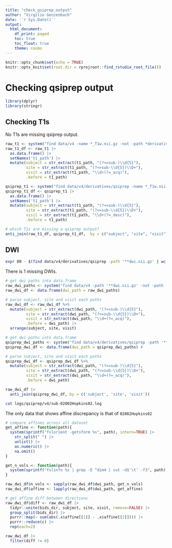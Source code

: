 ```yaml
---
title: "check_qsiprep_output"
author: "Virgilio Gonzenbach"
date: '`r Sys.Date()`'
output: 
  html_document:
    df_print: paged
    toc: true
    toc_float: true
    theme: cosmo
---
```


```r
knitr::opts_chunk$set(echo = TRUE)
knitr::opts_knit$set(root.dir = rprojroot::find_rstudio_root_file())
```

# Checking qsiprep output

```r
library(dplyr)
library(stringr)
```

## Checking T1s

No T1s are missing qsiprep output.

```r
raw_t1 <- system("find data/v4 -name *_T1w.nii.gz -not -path *derivatives*", intern=TRUE)
raw_t1_df <- raw_t1 |> 
  as.data.frame() |> 
  setNames('t1_path') |> 
  mutate(subject = str_extract(t1_path, "(?<=sub-)\\d{5}"),
         site = str_extract(t1_path, "(?<=sub-\\d{5})\\D+"),
         visit = str_extract(t1_path, "\\d+(?=_acq)"), 
         .before = t1_path)

qsiprep_t1 <- system("find data/v4/derivatives/qsiprep -name *_T1w.nii.gz -not -name *MNI*", intern=TRUE)
qsiprep_t1_df <- qsiprep_t1 |> 
  as.data.frame() |> 
  setNames('t1_path') |> 
  mutate(subject = str_extract(t1_path, "(?<=sub-)\\d{5}"),
         site = str_extract(t1_path, "(?<=sub-\\d{5})\\D+"),
         visit = str_extract(t1_path, "\\d+(?=_desc)"), 
         .before = t1_path)

# which T1s are missing a qsiprep output?
anti_join(raw_t1_df, qsiprep_t1_df,  by = c("subject", "site", "visit"))    
```


## DWI


```bash
expr 80 - $(find data/v4/derivatives/qsiprep -path '**dwi.nii.gz' | wc -l)
```

There is 1 missing DWIs.

```r
# get dwi paths into data.frame
raw_dwi_paths <- system("find data/v4 -path '**dwi.nii.gz' -not -path '*derivatives*'", intern=TRUE)
raw_dwi_df <- data.frame(dwi_path = raw_dwi_paths) 

# parse subject, site and visit each paths
raw_dwi_df <- raw_dwi_df %>% 
  mutate(subject = str_extract(dwi_path, "(?<=sub-)\\d{5}"),
         site = str_extract(dwi_path, "(?<=sub-\\d{5})\\D+"),
         visit = str_extract(dwi_path, "\\d+(?=_acq)"), 
         .before = dwi_path) |> 
  arrange(subject, site, visit)

# get dwi paths into data.frame
qsiprep_dwi_paths <- system("find data/v4/derivatives/qsiprep -path '**dwi.nii.gz'", intern=TRUE)
qsiprep_dwi_df <- data.frame(dwi_path = qsiprep_dwi_paths) #

# parse subject, site and visit each paths
qsiprep_dwi_df <- qsiprep_dwi_df %>% 
  mutate(subject = str_extract(dwi_path, "(?<=sub-)\\d{5}"),
         site = str_extract(dwi_path, "(?<=sub-\\d{5})\\D+"),
         visit = str_extract(dwi_path, "\\d+(?=_acq)"), 
         .before = dwi_path)

raw_dwi_df |> 
  anti_join(qsiprep_dwi_df, by = c('subject', 'site', 'visit')) 
```

```bash
cat logs/qsiprep/v4/sub-02002Hopkins02.log
```

The only data that shows affine discrepancy is that of `02002Hopkins02`

```r
# compare affines across all dataset
get_affine <- function(path){
  system(sprintf("fslorient -getsform %s", path), intern=TRUE) |> 
    str_split(" ") |> 
    unlist() |> 
    as.numeric() |> 
    na.omit()
}

get_n_vols <- function(path){
  system(sprintf("fslinfo %s | grep -E ^dim4 | cut -d$'\t' -f3", path), intern=TRUE) |> as.numeric()
}

raw_dwi_df$n_vols <- sapply(raw_dwi_df$dwi_path, get_n_vols)
raw_dwi_df$affine <- lapply(raw_dwi_df$dwi_path, get_affine)

# get affine diff between directions
raw_dwi_df$diff <- raw_dwi_df |> 
  tidyr::unite(bids_dir, subject, site, visit, remove=FALSE) |> 
  group_split(bids_dir) |> 
  purrr::map(~ sum(abs(.x$affine[[1]] - .x$affine[[2]]))) |> 
  purrr::reduce(c) |> 
  rep(each=2)

raw_dwi_df |> 
  filter(diff != 0)
```
